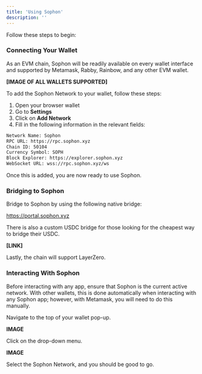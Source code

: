 ```yaml
---
title: 'Using Sophon'
description: ''
---
```


Follow these steps to begin:

### Connecting Your Wallet

As an EVM chain, Sophon will be readily available on every wallet interface and supported by Metamask, Rabby, Rainbow, and any other EVM wallet.

**[IMAGE OF ALL WALLETS SUPPORTED]**

To add the Sophon Network to your wallet, follow these steps:

1. Open your browser wallet
2. Go to **Settings**
3. Click on **Add Network**
4. Fill in the following information in the relevant fields:

```html Network Information
Network Name: Sophon
RPC URL: https://rpc.sophon.xyz
Chain ID: 50104
Currency Symbol: SOPH
Block Explorer: https://explorer.sophon.xyz
WebSocket URL: wss://rpc.sophon.xyz/ws
```

Once this is added, you are now ready to use Sophon.

### Bridging to Sophon

Bridge to Sophon by using the following native bridge:

https://portal.sophon.xyz

There is also a custom USDC bridge for those looking for the cheapest way to bridge their USDC.

**[LINK]**

Lastly, the chain will support LayerZero.

### Interacting With Sophon

Before interacting with any app, ensure that Sophon is the current active network. With other wallets, this is done automatically when interacting with any Sophon app; however, with Metamask, you will need to do this manually.

Navigate to the top of your wallet pop-up.

**IMAGE**

Click on the drop-down menu.

**IMAGE**

Select the Sophon Network, and you should be good to go.
